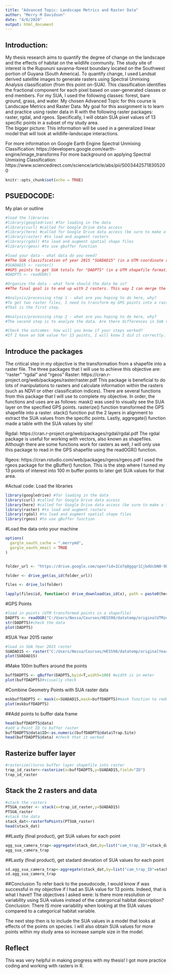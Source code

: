 ```yaml
---
title: "Advanced Topic: Landscape Metrics and Raster Data"
author: "Merry M Davidson"
date: "4/6/2020"
output: html_document
---
```


## Introduction:
My thesis research aims to quantify the degree of change on the landscape and the effects of habitat on the wildlife community. The study site of interest is the Rupununi savanna-forest boundary located on the Southwest portion of Guyana (South America). To quantify change, I used Landsat derived satellite images to generate rasters using Spectral Unmixing Analysis classification (from this point on-SUA). This classification identifies the fractional component for each pixel based on user-generated classes or end members. For my SUA, I used the following classes: forest, bare ground, grass, and water.
My chosen Advanced Topic for this course is Landscape Metrics and Raster Data. 
My goal for this assignment is to learn and practice using raster data in R with the following raster packages: raster, rgdal, and rgeos. Specifically, I will obtain SUA pixel values of 13 specific points in a subset of my study area.  
The bigger picture: This information will be used in a generalized linear model that will look at wildlife-landscape interactions.

For more information on Google Earth Engine Spectral Unmixing Classification: https://developers.google.com/earth-engine/image_transforms
For more background on applying Spectral Unmixing Classification:
https://www.sciencedirect.com/science/article/abs/pii/S0034425718305200



```r
knitr::opts_chunk$set(echo = TRUE)

```


## PSUEDOCODE:
My plan or outline

```r
#load the libraries - 
#library(googledrive) #for loading in the data
#library(curl) #called for Google Drive data access
#library(here) #called for Google Drive data access (be sure to make a temp folder for downloads)
#library(raster) #to load and augment rasters
#library(rgdal) #to load and augment spatial shape files
#library(rgeos) #to use gbuffer function

#load your data - what data do you need?
##The SUA classification of year 2015 "SUADAD15" (in a UTM coordinate raster file)
#SUADAD15 <- raster()
##GPS points to get SUA totals for "DADPTS" (in a UTM shapefile format)
#DADPTS <- readOGR()

#Organize the data - what form should the data be in? 
##The final goal is to end up with 2 rasters. This way I can merge the spatial points raster and SUA values raster together. I start off with a raster and a spatial data file of points. 

#Analysis/processing step 1 - what are you hoping to do here, why? 
#To get two raster files, I need to transform my GPS points into a raster so I can merge (stack) both rasters together.
#That is the first step. 

#Analysis/processing step 2 - what are you hoping to do here, why? 
#The second step is to analyze the data. Are there differences in SUA values between the points? 9 out of the 13 points are classified as bush island habitats. Is there more resolution or variability using SUA values instead of the categorical habitat description?

#Check the outcomes- how will you know if your steps worked?
#If I have an SUA value for 13 points, I will know I did it correctly.

```

## Introduce the packages
The critical step in my objective is the transformation from a shapefile into a raster file. 
The three packages that I will use to achieve this objective are: "raster"  "rgdal" and "rgeos"
Raster: https://cran.r-project.org/web/packages/raster/raster.pdf
This package is beneficial to do lots of manipulations to rasters and calculate information within the rasters (such as NDVI or other classification indices). There are several functions from this package that I will use to complete my objective. In order, the functions and uses are as follows: mask() was used to visually see the SUA layer on the specified GPS points. rasterize() function transformed the GPS shapefile into a raster. stack() function put the 2 layers in alignment to extract the SUA values from the specific points. Lastly, aggregate() function made a table with the SUA values by site!

Rgdal: https://cran.r-project.org/web/packages/rgdal/rgdal.pdf
The rgdal package is useful for working with vectors, also known as shapefiles. Although there are some functions work for rasters as well, I will only use this package to read in the GPS shapefile using the readOGR() function.

Rgeos: https://cran.rstudio.com/web/packages/rgeos/rgeos.pdf
I used the rgeos package for the gBuffer() function. This is the step where I turned my 13 points of interest into 100 m buffer points to later get SUA values for that area.




#Actual code:
Load the libraries
```r
library(googledrive) #for loading in the data
library(curl) #called for Google Drive data access
library(here) #called for Google Drive data access (be sure to make a temp folder for downloads)
library(raster) #to load and augment rasters
library(rgdal) #to load and augment spatial shape files
library(rgeos) #to use gBuffer function
```

#Load the data onto your machine
```r

options(
  gargle_oauth_cache = ".merrymd",
  gargle_oauth_email = TRUE
)


folder_url <- "https://drive.google.com/open?id=1Co7q8ggqr1CjbdUcbN0-9LtnHygshKkq"

folder <- drive_get(as_id(folder_url))

files <- drive_ls(folder)

lapply(files$id, function(x) drive_download(as_id(x), path = paste0(here::here("datatemp/original/"), files[files$id==x,]$name), overwrite = TRUE))


```

#GPS Points
```r
#load in points (UTM transformed points in a shapefile)
DADPTS <- readOGR("C:/Users/Nessa/Courses/HES598/datatemp/originalUTMzone21N.shp")
str(DADPTS)#check the data
plot(DADPTS)
```

#SUA Year 2015 raster 

```r

#load in SUA Year 2015 raster
SUADAD15 <- raster("C:/Users/Nessa/Courses/HES598/datatemp/originalYear2015_UTMzone21N.tif")
plot(SUADAD15)
```


#Make 100m buffers around the points

```r
buffDADPTS <- gBuffer(DADPTS,byid=T,width=100) #width is in meter
plot(buffDADPTS)#visually check
```

#Combine Geometry Points with SUA raster data
```r

mskbuffDADPTS <- mask(x=SUADAD15,mask=buffDADPTS)#mask function to reduce the raster to buffer object
plot(mskbuffDADPTS)

```

##Add points to buffer data frame
```r
head(buffDADPTS@data)
#add a Point ID to buffer raster
buffDADPTS@data$ID<-as.numeric(buffDADPTS@data$Trap.Site)
head(buffDADPTS@data) #check that it worked
```

## Rasterize buffer layer 
```r

#rasterize()turns buffer layer shapefile into raster
trap_id_raster<-rasterize(x=buffDADPTS,y=SUADAD15,field="ID")  
trap_id_raster

```

## Stack the 2 rasters and data
```r
#stack the rasters
PTSUA_raster <- stack(x=trap_id_raster,y=SUADAD15)
PTSUA_raster
#stack the data
stack_dat<-rasterToPoints(PTSUA_raster)
head(stack_dat)
```

##Lastly (final product), get SUA values for each point
```r
agg_sua_camera_trap<-aggregate(stack_dat,by=list("cam_trap_ID"=stack_dat[,3]),FUN=mean,na.rm=T)
agg_sua_camera_trap
```

##Lastly (final product), get stadard deviation of SUA values for each point
```r
sd.agg_sua_camera_trap<-aggregate(stack_dat,by=list("cam_trap_ID"=stack_dat[,3]),FUN=sd,na.rm=T)
sd.agg_sua_camera_trap
```


##Conclusion
To refer back to the pseudocode, I would know if was successful in my objective if I had an SUA value for 13 points. Indeed, that is what I have!!
The objectives I asked were: Is there more resolution or variability using SUA values instead of the catergorical habitat description?
Conclusion: There IS more variability when looking at the SUA values compared to a categorical habitat variable.

The next step then is to include the SUA values in a model that looks at effects of the points on species. I will also obtain SUA values for more points within my study area so increase sample size in the model.

## Reflect
This was very helpful in making progress with my thesis! I got more practice coding and working with rasters in R.

